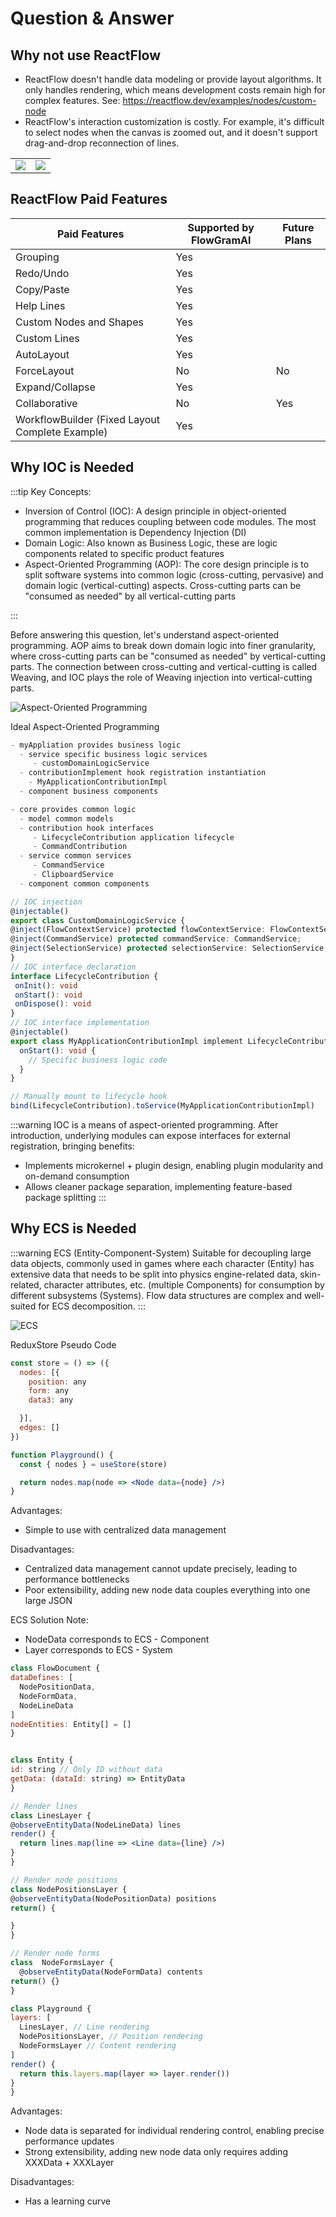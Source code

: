 # Question & Answer
## Why not use ReactFlow
- ReactFlow doesn't handle data modeling or provide layout algorithms. It only handles rendering, which means development costs remain high for complex features.
See: https://reactflow.dev/examples/nodes/custom-node
- ReactFlow's interaction customization is costly. For example, it's difficult to select nodes when the canvas is zoomed out, and it doesn't support drag-and-drop reconnection of lines.
<table>
  <tr>
    <td><img src="@/public/reactflow/reactflow-render.gif"/></td>
    <td><img src="@/public/reactflow/reactflow-interaction.gif"/></td>
  </tr>
</table>

## ReactFlow Paid Features

| Paid Features                    | Supported by FlowGramAI | Future Plans |
|----------------------------------|------------------------|--------------|
| Grouping                         | Yes                    |              |
| Redo/Undo                        | Yes                    |              |
| Copy/Paste                       | Yes                    |              |
| Help Lines                       | Yes                    |              |
| Custom Nodes and Shapes          | Yes                    |              |
| Custom Lines                     | Yes                    |              |
| AutoLayout                       | Yes                    |              |
| ForceLayout                      | No                     | No           |
| Expand/Collapse                  | Yes                    |              |
| Collaborative                    | No                     | Yes          |
| WorkflowBuilder (Fixed Layout Complete Example) | Yes     |              |

## Why IOC is Needed

:::tip Key Concepts:
- Inversion of Control (IOC): A design principle in object-oriented programming that reduces coupling between code modules. The most common implementation is Dependency Injection (DI)
- Domain Logic: Also known as Business Logic, these are logic components related to specific product features
- Aspect-Oriented Programming (AOP): The core design principle is to split software systems into common logic (cross-cutting, pervasive) and domain logic (vertical-cutting) aspects. Cross-cutting parts can be "consumed as needed" by all vertical-cutting parts

:::

Before answering this question, let's understand aspect-oriented programming. AOP aims to break down domain logic into finer granularity, where cross-cutting parts can be "consumed as needed" by vertical-cutting parts. The connection between cross-cutting and vertical-cutting is called Weaving, and IOC plays the role of Weaving injection into vertical-cutting parts.

![Aspect-Oriented Programming](@/public/weaving.png)

Ideal Aspect-Oriented Programming

```ts
- myAppliation provides business logic
  - service specific business logic services
     - customDomainLogicService
  - contributionImplement hook registration instantiation
    - MyApplicationContributionImpl
  - component business components

- core provides common logic
  - model common models
  - contribution hook interfaces
     - LifecycleContribution application lifecycle
     - CommandContribution
  - service common services
     - CommandService
     - ClipboardService
  - component common components
  ```

  ```ts
  // IOC injection
@injectable()
export class CustomDomainLogicService {
  @inject(FlowContextService) protected flowContextService: FlowContextService;
  @inject(CommandService) protected commandService: CommandService;
  @inject(SelectionService) protected selectionService: SelectionService;
}
// IOC interface declaration
interface LifecycleContribution {
   onInit(): void
   onStart(): void
   onDispose(): void
}
// IOC interface implementation
@injectable()
export class MyApplicationContributionImpl implement LifecycleContribution {
    onStart(): void {
      // Specific business logic code
    }
}

// Manually mount to lifecycle hook
bind(LifecycleContribution).toService(MyApplicationContributionImpl)
```

:::warning IOC is a means of aspect-oriented programming. After introduction, underlying modules can expose interfaces for external registration, bringing benefits:
- Implements microkernel + plugin design, enabling plugin modularity and on-demand consumption
- Allows cleaner package separation, implementing feature-based package splitting
:::

## Why ECS is Needed

:::warning ECS (Entity-Component-System)
Suitable for decoupling large data objects, commonly used in games where each character (Entity) has extensive data that needs to be split into physics engine-related data, skin-related, character attributes, etc. (multiple Components) for consumption by different subsystems (Systems). Flow data structures are complex and well-suited for ECS decomposition.
:::

![ECS](./assets/ecs.png)

ReduxStore Pseudo Code
```jsx pure
const store = () => ({
  nodes: [{
    position: any
    form: any
    data3: any

  }],
  edges: []
})

function Playground() {
  const { nodes } = useStore(store)

  return nodes.map(node => <Node data={node} />)
}
```
Advantages:
- Simple to use with centralized data management

Disadvantages:
- Centralized data management cannot update precisely, leading to performance bottlenecks
- Poor extensibility, adding new node data couples everything into one large JSON

ECS Solution
Note:
- NodeData corresponds to ECS - Component
- Layer corresponds to ECS - System
```jsx pure
class FlowDocument {
dataDefines: [
  NodePositionData,
  NodeFormData,
  NodeLineData
]
nodeEntities: Entity[] = []
}


class Entity {
id: string // Only ID without data
getData: (dataId: string) => EntityData
}

// Render lines
class LinesLayer {
@observeEntityData(NodeLineData) lines
render() {
  return lines.map(line => <Line data={line} />)
}
}

// Render node positions
class NodePositionsLayer {
@observeEntityData(NodePositionData) positions
return() {

}
}

// Render node forms
class  NodeFormsLayer {
  @observeEntityData(NodeFormData) contents
return() {}
}

class Playground {
layers: [
  LinesLayer, // Line rendering
  NodePositionsLayer, // Position rendering
  NodeFormsLayer // Content rendering
]
render() {
  return this.layers.map(layer => layer.render())
}
}
```
Advantages:
- Node data is separated for individual rendering control, enabling precise performance updates
- Strong extensibility, adding new node data only requires adding XXXData + XXXLayer

Disadvantages:
- Has a learning curve
